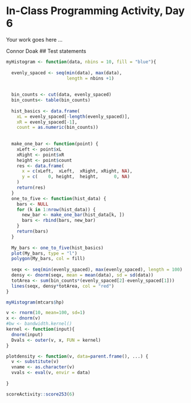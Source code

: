 # In-Class Programming Activity, Day 6

Your work goes here ...


Connor Doak
## Test statements
```r
myHistogram <- function(data, nbins = 10, fill = "blue"){
  
  evenly_spaced <- seq(min(data), max(data), 
                       length = nbins +1)
  
  
  bin_counts <- cut(data, evenly_spaced)
  bin_counts<- table(bin_counts)
  
  hist_basics <- data.frame(
    xL = evenly_spaced[-length(evenly_spaced)],
    xR = evenly_spaced[-1],
    count = as.numeric(bin_counts))
  
  
  make_one_bar <- function(point) {
    xLeft <- point$xL
    xRight <- point$xR
    height <- point$count
    res <- data.frame(
      x = c(xLeft,  xLeft,  xRight, xRight, NA),
      y = c(    0, height,  height,      0, NA)
    )
    return(res)
  }
  one_to_five <- function(hist_data) {
    bars <- NULL
    for (k in 1:nrow(hist_data)) {
      new_bar <- make_one_bar(hist_data[k, ])
      bars <- rbind(bars, new_bar)
    }
    return(bars)
  }
  
  My_bars <- one_to_five(hist_basics)
  plot(My_bars, type = "l")
  polygon(My_bars, col = fill)
  
  seqx <- seq(min(evenly_spaced), max(evenly_spaced), length = 100)
  densy <- dnorm(seqx, mean = mean(data), sd = sd(data))
  totArea <- sum(bin_counts*(evenly_spaced[2]-evenly_spaced[1]))
  lines(seqx, densy*totArea, col = "red")
}
```

```r
myHistogram(mtcars$hp)


```
```r
v <- rnorm(10, mean=100, sd=1)
x <- dnorm(v)
#bw <- bandwidth.kernel()
kernel <- function(input){
  dnorm(input)
  Dvals <- outer(v, x, FUN = kernel)
}


```

```r
plotdensity <- function(v, data=parent.frame(), ...) {
  v <- substitute(v) 
  vname <- as.character(v)
  vvals <- eval(v, envir = data)
  
}
```


```r
scoreActivity::score253(6)
```